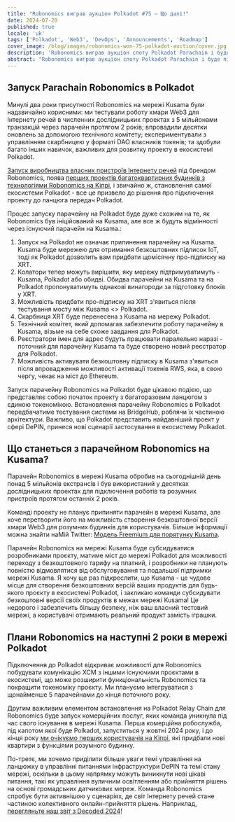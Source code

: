 ```yaml
---
title: "Robonomics виграв аукціон Polkadot #75 – Що далі!"
date: 2024-07-20
published: true
locale: 'uk'
tags: ['Polkadot', 'Web3', 'DevOps', 'Announcements', 'Roadmap']
cover_image: /blog/images/robonomics-won-75-polkadot-auction/cover.jpg
description: 'Robonomics виграв аукціон слоту Polkadot Parachain і буде підключений до ланцюга передач Polkadot починаючи з 25 вересня 2024 року. Нижче наведено плани запуску, що відбудеться з парачейном на мережі Kusama, та що ми плануємо досягти протягом оренди слоту протягом наступних 2 років.'
abstract: "Robonomics виграв аукціон слоту Polkadot Parachain і буде підключений до ланцюга передач Polkadot починаючи з 25 вересня 2024 року. Нижче наведено (1) плани запуску, (2) що відбудеться з парачейном на мережі Kusama, та (3) що ми плануємо досягти протягом оренди слоту протягом наступних 2 років."
---
```


## Запуск Parachain Robonomics в Polkadot

Минулі два роки присутності Robonomics на мережі Kusama були надзвичайно корисними: ми тестували роботу хмари Web3 для Інтернету речей в численних дослідницьких проектах з 5 мільйонами транзакцій через парачейн протягом 2 років; впровадили десятки оновлень за допомогою технічного комітету; експериментували з управлінням скарбницею у форматі DAO власників токенів; та здобули багато інших навичок, важливих для розвитку проекту в екосистемі Polkadot.

[Запуск виробництва власних пристроїв Інтернету речей](https://x.com/RobonomicsHW) під брендом Robonomics, поява [перших проектів багатоквартирних будинків з технологіями Robonomics на Кіпрі](https://robonomics.network/blog/cyprus-residence-with-home-assistant/), і звичайно ж, становлення самої екосистеми Polkadot - все це призвело до рішення про підключення проекту до ланцюга передач Polkadot.

Процес запуску парачейну на Polkadot буде дуже схожим на те, як Robonomics був ініційований на Kusama, але все ж будуть відмінності через існуючий парачейн на Kusama.:

1. Запуск на Polkadot не означає припинення парачейну на Kusama. Kusama буде мережею для отримання безкоштовних підписок IoT, тоді як Polkadot дозволить вам придбати щомісячну про-підписку на XRT.
2. Колатори тепер можуть вирішити, яку мережу підтримуватимуть - Kusama, Polkadot або обидві. Обидва парачейни на Kusama та на Polkadot пропонуватимуть однакові винагороди за підготовку блоків у XRT.
3. Можливість придбати про-підписку на XRT з'явиться після тестування мосту між Kusama \<\> Polkadot.
4. Скарбниця XRT буде перенесена з Kusama на мережу Polkadot.
5. Технічний комітет, який допомагав забезпечити роботу парачейну в Kusama, візьме на себе схоже завдання для Polkadot.
6. Реєстратори імен для адрес будуть працювати паралельно наразі - поточний для парачейну Kusama та буде створено новий реєстратор для Polkadot.
7. Можливість активувати безкоштовну підписку в Kusama з'явиться після впровадження можливості активації токенів RWS, яка, в свою чергу, чекає на міст до Ethereum.


<RbImage zoom src="/blog/images/robonomics-won-75-polkadot-auction/infographic-Robonomics-Subscription-in-Polkadot.jpg" alt="Інфографіка Підписка Robonomics в Polkadot" />

Запуск парачейну Robonomics на Polkadot буде цікавою подією, що представляє собою початок проекту з багаторазовим ланцюгом з єдиною токеномікою. Встановлення парачейну Robonomics в Polkadot передбачатиме тестування системи на BridgeHub, роблячи їх частиною архітектури. Важливо, що Polkadot представить найдавніший проект у сфері DePIN, принеся нові сценарії застосування в екосистему Polkadot.

## Що станеться з парачейном Robonomics на Kusama?

Парачейн Robonomics в мережі Kusama обробив на сьогоднішній день понад 5 мільйонів екстрансів і був використаний у десятках дослідницьких проектах для підключення роботів та розумних пристроїв протягом останніх 2 років.

Команді проекту не планує припиняти парачейн в мережі Kusama, але хоче перетворити його на можливість створення безкоштовної версії хмари Web3 для розумних будинків для користувачів. Більше інформації можна знайти наМій Twitter: [Модель Freemium для порятунку Kusama](https://x.com/EnsRationis/status/1742535268492615983).

Парачейн Robonomics на мережі Kusama буде субсидуватися розробниками проєкту, матиме міст до мережі Polkadot для можливості переходу з безкоштовного тарифу на платний, і розробники не планують повністю відмовлятися від обслуговування та подальшої підтримки мережі Kusama. Я хочу ще раз підкреслити, що Kusama - це чудове місце для створення безкоштовних версій ваших продуктів для будь-якого проєкту в екосистемі Polkadot, і закликаю команди субсидувати безкоштовні версії своїх продуктів в межах мережі Kusama! Це недорого і забезпечить більшу безпеку, ніж ваш власний тестовий мережі, а користувачі отримають реальний продукт замість іграшки.

## Плани Robonomics на наступні 2 роки в мережі Polkadot

Підключення до Polkadot відкриває можливості для Robonomics побудувати комунікацію XCM з іншими існуючими проєктами в екосистемі, що може розширити функціональність Robonomics та покращити токеноміку проєкту. Ми плануємо інтегруватися з щонайменше 5 парачейнами до кінця поточного року.

Другим важливим елементом встановлення на Polkadot Relay Chain для Robonomics буде запуск комерційних послуг, яких команда уникнула під час свого існування в мережі Kusama. Перша комерційна робослужба, під капотом якої буде Polkadot, запуститься у жовтні 2024 року, і до кінця року [ми очікуємо перших користувачів на Кіпрі](https://robonomics.network/blog/cyprus-residence-with-home-assistant/), які придбали нові квартири з функціями розумного будинку.

По-третє, ми хочемо приділити більше уваги темі управління на ланцюжку в управлінні питаннями інфраструктури DePIN та темі стану мережі, оскільки в цьому напрямку можуть виникнути нові цікаві питання, такі як управління вуличним освітленням або прийняття рішень на основі громадських датчикових мереж. Команда Robonomics спробує бути активнішою у сценаріях, де світ Інтернету речей стане частиною колективного онлайн-прийняття рішень. Наприклад, [перегляньте наш звіт з Decoded 2024](https://robonomics.network/blog/beer-bar-decoded2024/)!

    
<RbImage alt="" src="/blog/images/robonomics-won-75-polkadot-auction/Robonomics-flies-into-Polkadot.gif"/>